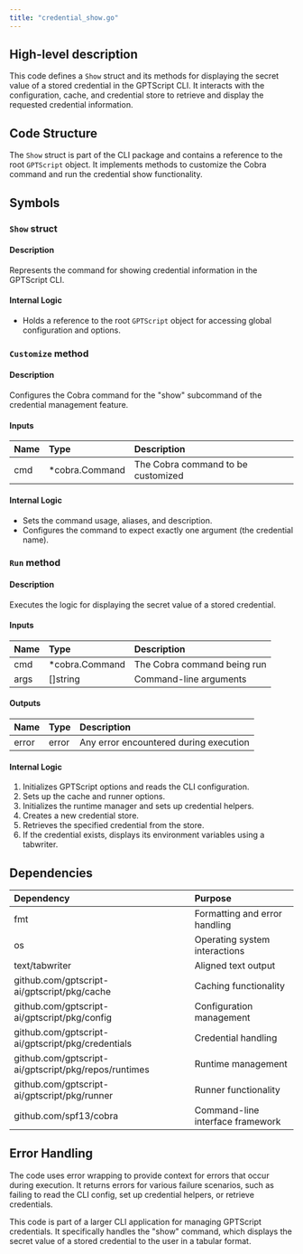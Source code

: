 ```yaml
---
title: "credential_show.go"
---
```


## High-level description
This code defines a `Show` struct and its methods for displaying the secret value of a stored credential in the GPTScript CLI. It interacts with the configuration, cache, and credential store to retrieve and display the requested credential information.

## Code Structure
The `Show` struct is part of the CLI package and contains a reference to the root `GPTScript` object. It implements methods to customize the Cobra command and run the credential show functionality.

## Symbols

### `Show` struct
#### Description
Represents the command for showing credential information in the GPTScript CLI.

#### Internal Logic
- Holds a reference to the root `GPTScript` object for accessing global configuration and options.

### `Customize` method
#### Description
Configures the Cobra command for the "show" subcommand of the credential management feature.

#### Inputs
| Name | Type | Description |
|:-----|:-----|:------------|
| cmd | *cobra.Command | The Cobra command to be customized |

#### Internal Logic
- Sets the command usage, aliases, and description.
- Configures the command to expect exactly one argument (the credential name).

### `Run` method
#### Description
Executes the logic for displaying the secret value of a stored credential.

#### Inputs
| Name | Type | Description |
|:-----|:-----|:------------|
| cmd | *cobra.Command | The Cobra command being run |
| args | []string | Command-line arguments |

#### Outputs
| Name | Type | Description |
|:-----|:-----|:------------|
| error | error | Any error encountered during execution |

#### Internal Logic
1. Initializes GPTScript options and reads the CLI configuration.
2. Sets up the cache and runner options.
3. Initializes the runtime manager and sets up credential helpers.
4. Creates a new credential store.
5. Retrieves the specified credential from the store.
6. If the credential exists, displays its environment variables using a tabwriter.

## Dependencies
| Dependency | Purpose |
|:-----------|:--------|
| fmt | Formatting and error handling |
| os | Operating system interactions |
| text/tabwriter | Aligned text output |
| github.com/gptscript-ai/gptscript/pkg/cache | Caching functionality |
| github.com/gptscript-ai/gptscript/pkg/config | Configuration management |
| github.com/gptscript-ai/gptscript/pkg/credentials | Credential handling |
| github.com/gptscript-ai/gptscript/pkg/repos/runtimes | Runtime management |
| github.com/gptscript-ai/gptscript/pkg/runner | Runner functionality |
| github.com/spf13/cobra | Command-line interface framework |

## Error Handling
The code uses error wrapping to provide context for errors that occur during execution. It returns errors for various failure scenarios, such as failing to read the CLI config, set up credential helpers, or retrieve credentials.

This code is part of a larger CLI application for managing GPTScript credentials. It specifically handles the "show" command, which displays the secret value of a stored credential to the user in a tabular format.